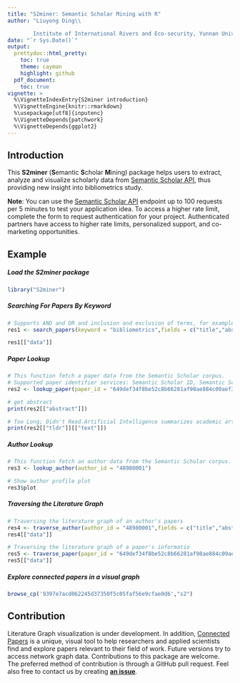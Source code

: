 ---
title: "S2miner: Semantic Scholar Mining with R"
author: "Liuyong Ding\\

        Institute of International Rivers and Eco-security, Yunnan University"
date: "`r Sys.Date()`"
output:
  prettydoc::html_pretty:
    toc: true
    theme: cayman
    highlight: github
  pdf_document:
    toc: true
vignette: >
  %\VignetteIndexEntry{S2miner introduction}
  %\VignetteEngine{knitr::rmarkdown}
  %\usepackage[utf8]{inputenc}
  %\VignetteDepends{patchwork}
  %\VignetteDepends{ggplot2}
---

## Introduction

This **S2miner** (**S**emantic **S**cholar **M**ining) package helps users to extract, analyze and visualize scholarly data from [Semantic Scholar API](https://www.semanticscholar.org/product/api), thus providing new insight into bibliometrics study. 


**Note**: You can use the [Semantic Scholar API](https://www.semanticscholar.org/product/api) endpoint up to 100 requests per 5 minutes to test your application idea. To access a higher rate limit, complete the form to request authentication for your project. Authenticated partners have access to higher rate limits, personalized support, and co-marketing opportunities.

## Example

##### Load the **S2miner** package

```{r}
library("S2miner")
```

##### Searching For Papers By Keyword

```{r }
# Supports AND and OR and inclusion and exclusion of terms, for example "title=bibliometrics" or "+Epidemic+Modeling+Canada-COVID".See blog post https://medium.com/ai2-blog/building-a-better-search-engine-for-semantic-scholar-ea23a0b661e7 for a description of our search relevance algorithm.
res1 <- search_papers(keyword = "bibliometrics",fields = c("title","abstract","authors"))

res1[["data"]]
```


##### Paper Lookup

```{r }
# This function fetch a paper data from the Semantic Scholar corpus.
# Supported paper identifier services: Semantic Scholar ID, Semantic Scholar numerical ID, Digital Object Identifier, arXiv.rg, Microsoft Academic Graph, Association for Computational Linguistics, PubMed/Medline, PubMed Central and URL from one of the sites listed below. See Format for detalis.
res2 <- lookup_paper(paper_id = "649def34f8be52c8b66281af98ae884c09aef38b")

# get abstract
print(res2[["abstract"]])

# Too Long; Didn't Read.Artificial Intelligence summarizes academic articles for you.
print(res2[["tldr"]][["text"]])
```


##### Author Lookup

```{r}
# This function fetch an author data from the Semantic Scholar corpus.
res3 <- lookup_author(author_id = "48980001")

# Show author profile plot
res3$plot
```


##### Traversing the Literature Graph

```{r }
# Traversing the literature graph of an author's papers
res4 <- traverse_author(author_id = "48980001",fields = c("title","abstract","authors","year"))
res4[["data"]]

# Traversing the literature graph of a paper's informatio
res5 <- traverse_paper(paper_id = "649def34f8be52c8b66281af98ae884c09aef38b")
res5[["data"]]

```

##### Explore connected papers in a visual graph

```{r }

browse_cp('9397e7acd062245d37350f5c05faf56e9cfae0d6',"s2")

```



## Contribution

Literature Graph visualization is under development. In addition, [Connected Papers](https://www.connectedpapers.com) is a unique, visual tool to help researchers and applied scientists find and explore papers relevant to their field of work. Future versions try to access network graph data.
Contributions to this package are welcome. 
The preferred method of contribution is through a GitHub pull request. 
Feel also free to contact us by creating [**an issue**](https://github.com/Otoliths/S2miner/issues).
